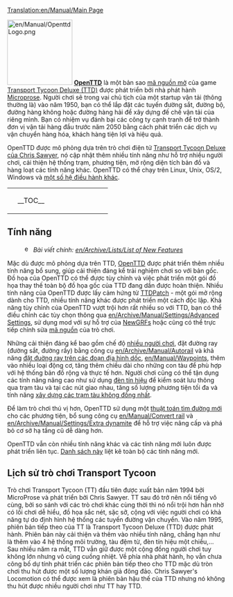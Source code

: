 [[Translation:en/Manual/Main Page]]
{{vi/Manual/Navigation}}

[[File:en/Manual/OpenttdLogo.png|left|150px]]
[http://www.openttd.org/ '''OpenTTD'''] là một bản sao [https://vi.wikipedia.org/wiki/Ph%E1%BA%A7n_m%E1%BB%81m_ngu%E1%BB%93n_m%E1%BB%9F mã nguồn mở] của game [https://vi.wikipedia.org/wiki/Transport_Tycoon Transport Tycoon Deluxe (TTD)] được phát triển bởi nhà phát hành [https://vi.wikipedia.org/wiki/MicroProse Microprose]. Người chơi sẽ trong vai chủ tịch của một startup vận tải (thông thường là) vào năm 1950, bạn có thể lắp đặt các tuyến đường sắt, đường bộ, đường hàng không hoặc đường hàng hải để xây dựng đế chế vận tải của riêng mình. Bạn có nhiệm vụ đánh bại các công ty cạnh tranh để trở thành đơn vị vận tải hàng đầu trước năm 2050 bằng cách phát triển các dịch vụ vận chuyển hàng hóa, khách hàng tiện lợi và hiệu quả.

OpenTTD được mô phỏng dựa trên trò chơi điện tử [http://www.chrissawyer.com/info.htm Transport Tycoon Deluxe của Chris Sawyer], nó cập nhật thêm nhiều tính năng như hỗ trợ nhiều người chơi, cải thiện hệ thống trạm, phương tiện, mở rộng diện tích bản đồ và hàng loạt các tính năng khác. OpenTTD có thể chạy trên Linux, Unix, OS/2, Windows và [[en/Archive/Compilation and Ports/Operating system|một số hệ điều hành khác]].

{| align="center"
|colspan=2 style="background:none; border:0px"|
|width=200 style="background:none; border:0px"| __TOC__
|style="background:none; border:0px"| [[File:en/Manual/Intro screen.png|frame|center|[[en/Manual/Game interface#main-window-contents|Mành hình chính]] của OpenTTD]]
|}

==Tính năng==
:[[File:en/Searchtool.png|16px]] ''Bài viết chính: [[en/Archive/Lists/List of New Features]]''

Mặc dù được mô phỏng dựa trên TTD, [http://www.openttd.org/ OpenTTD] được phát triển thêm nhiều tính năng bổ sung, giúp cải thiện đáng kể trải nghiệm chơi so với bản gốc. Đồ họa của OpenTTD có thể được tùy chỉnh và việc phát triển một gói đồ họa thay thế toàn bộ đồ họa gốc của TTD đang dần được hoàn thiện. Nhiều tính năng của OpenTTD được lấy cảm hứng từ [http://www.ttdpatch.net/ TTDPatch] - một gói mở rộng dành cho TTD, nhiều tính năng khác được phát triển một cách độc lập. Khả năng tùy chỉnh của OpenTTD vượt trội hơn rất nhiều so với TTD, bạn có thể điều chỉnh các tùy chọn thông qua [[en/Archive/Manual/Settings/Advanced Settings]], sử dụng mod với sự hỗ trợ của [[en/Manual/NewGRF|NewGRFs]] hoặc cũng có thể trực tiếp chỉnh sửa [https://github.com/OpenTTD/OpenTTD/ mã nguồn] của trò chơi.

Những cải thiện đáng kể bao gồm chế độ [[en/Manual/Multiplayer|nhiều người chơi]], đặt đường ray (đường sắt, đường rầy) bằng công cụ [[en/Archive/Manual/Autorail]] và khả năng [[en/Archive/Manual/Settings/Build on slopes|đặt đuờng ray trên các đoạn địa hình dốc]], [[en/Manual/Waypoints]], thêm vào nhiều loại động cơ, tăng thêm chiều dài cho những con tàu để phù hợp với hệ thống bản đồ rộng và thực tế hơn. Người chơi cũng có thể tận dụng các tính năng nâng cao như sử dụng [[en/Manual/Signals|đèn tín hiệu]] để kiểm soát lưu thông qua trạm tàu và tại các nút giao nhau, tăng số lượng phương tiện tối đa và tính năng [[en/Archive/Manual/Settings/Nonuniform stations|xây dựng các trạm tàu không đồng nhất]].

Để làm trò chơi thú vị hơn, OpenTTD sử dụng một [[en/Archive/Manual/Yet Another Pathfinder|thuật toán tìm đường mới]] cho các phương tiện, bổ sung công cụ [[en/Manual/Convert rail]] và [[en/Archive/Manual/Settings/Extra dynamite]] để hỗ trợ việc nâng cấp và phá bỏ cơ sở hạ tầng cũ dễ dàng hơn.

OpenTTD vẫn còn nhiều tính năng khác và các tính năng mới luôn được phát triển liên tục. [[en/Archive/Lists/List of New Features|Danh sách này]] liệt kê toàn bộ các tính năng mới.

==Lịch sử trò chơi Transport Tycoon==
Trò chơi Transport Tycoon (TT) đầu tiên được xuất bản năm 1994 bởi MicroProse và phát triển bởi Chris Sawyer. TT sau đó trở nên nổi tiếng vô cùng, bởi so sánh với các trò chơi khác cùng thời thì nó nổi trội hơn hẳn nhờ có lối chơi dễ hiểu, đồ họa sắc nét, sặc sỡ, cộng với việc người chơi có khả năng tự do định hình hệ thống các tuyến đường vận chuyển.
Vào năm 1995, phiên bản tiếp theo của TT là Transport Tycoon Deluxe (TTD) được phát hành. Phiên bản này cải thiện và thêm vào nhiều tính năng, chẳng hạn như là thêm vào 4 hệ thống môi trường, tàu đệm từ, đèn tín hiệu một chiều,...
Sau nhiều năm ra mắt, TTD vẫn giữ được một cộng đồng người chơi tuy không lớn nhưng vô cùng cuồng nhiệt. Về phía nhà phát hành, họ vẫn chưa công bố dự tính phát triển các phiên bản tiếp theo cho TTD mặc dù tròn chơi thu hút được một số lượng khán giả đông đảo. Chris Sawyer's Locomotion có thể được xem là phiên bản hậu thế của TTD nhưng nó không thu hút được nhiều người chơi như TT hay TTD.